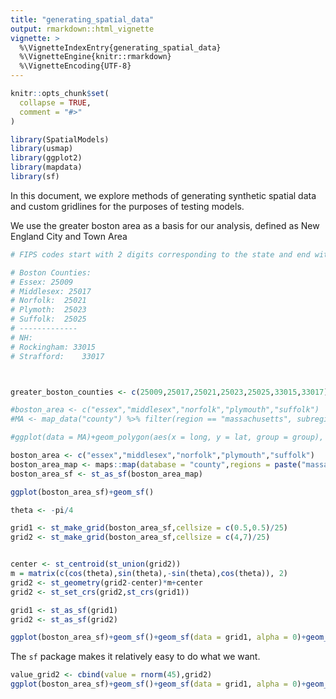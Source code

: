 ```yaml
---
title: "generating_spatial_data"
output: rmarkdown::html_vignette
vignette: >
  %\VignetteIndexEntry{generating_spatial_data}
  %\VignetteEngine{knitr::rmarkdown}
  %\VignetteEncoding{UTF-8}
---
```


```r
knitr::opts_chunk$set(
  collapse = TRUE,
  comment = "#>"
)
```

```r
library(SpatialModels)
library(usmap)
library(ggplot2)
library(mapdata)
library(sf)
```

In this document, we explore methods of generating synthetic spatial data and custom gridlines for the purposes of testing models.

We use the greater boston area as a basis for our analysis, defined as New England City and Town Area

```r
# FIPS codes start with 2 digits corresponding to the state and end with 3 digits corresponding to the county.

# Boston Counties:
# Essex: 25009
# Middlesex: 25017
# Norfolk:  25021
# Plymoth:  25023
# Suffolk:  25025
# -------------
# NH: 
# Rockingham: 33015
# Strafford: 	33017



greater_boston_counties <- c(25009,25017,25021,25023,25025,33015,33017)

```


```r
#boston_area <- c("essex","middlesex","norfolk","plymouth","suffolk")
#MA <- map_data("county") %>% filter(region == "massachusetts", subregion %in% boston_area) 

#ggplot(data = MA)+geom_polygon(aes(x = long, y = lat, group = group), fill = "white",color = "black")

```

```r
boston_area <- c("essex","middlesex","norfolk","plymouth","suffolk")
boston_area_map <- maps::map(database = "county",regions = paste("massachusetts",boston_area,sep = ","), fill = TRUE)
boston_area_sf <- st_as_sf(boston_area_map)

ggplot(boston_area_sf)+geom_sf()
```


```r
theta <- -pi/4

grid1 <- st_make_grid(boston_area_sf,cellsize = c(0.5,0.5)/25)
grid2 <- st_make_grid(boston_area_sf,cellsize = c(4,7)/25)


center <- st_centroid(st_union(grid2))
m = matrix(c(cos(theta),sin(theta),-sin(theta),cos(theta)), 2)
grid2 <- st_geometry(grid2-center)*m+center
grid2 <- st_set_crs(grid2,st_crs(grid1))

grid1 <- st_as_sf(grid1)
grid2 <- st_as_sf(grid2)

ggplot(boston_area_sf)+geom_sf()+geom_sf(data = grid1, alpha = 0)+geom_sf(data = grid2, alpha = 0)
```
The `sf` package makes it relatively easy to do what we want.

```r
value_grid2 <- cbind(value = rnorm(45),grid2)
ggplot(boston_area_sf)+geom_sf()+geom_sf(data = grid1, alpha = 0)+geom_sf(data = value_grid2, aes(fill = value), alpha = 0.5)
```



